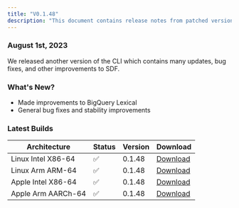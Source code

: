 ```yaml
---
title: "V0.1.48"
description: "This document contains release notes from patched version v0.1.48 of SDF."
---
```

### August 1st, 2023

We released another version of the CLI which contains many updates, bug fixes, and other improvements to SDF.

### What's New?
- Made improvements to BigQuery Lexical
- General bug fixes and stability improvements

### Latest Builds 

| Architecture           | Status | Version | Download |
| ---------------------- | ------ | ------- | -------- |
| Linux Intel X86-64     |   ✅   | 0.1.48  | [Download](https://cdn.sdf.com/releases/download/sdf-v0.1.48-x86_64-unknown-linux-musl.tar.gz) |
| Linux Arm ARM-64       |   ✅   | 0.1.48  | [Download](https://cdn.sdf.com/releases/download/sdf-v0.1.48-arm-unknown-linux-gnueabihf.tar.gz) |
| Apple Intel X86-64     |   ✅   | 0.1.48  | [Download](https://cdn.sdf.com/releases/download/sdf-v0.1.48-x86_64-apple-darwin.tar.gz) |
| Apple Arm AARCh-64     |   ✅   | 0.1.48  | [Download](https://cdn.sdf.com/releases/download/sdf-v0.1.48-aarch64-apple-darwin.tar.gz) |
